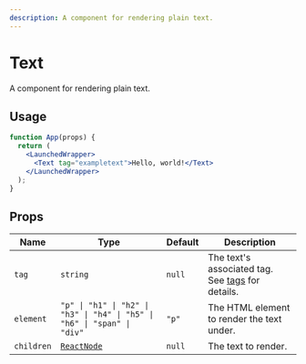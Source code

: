 ```yaml
---
description: A component for rendering plain text.
---
```


# Text

A component for rendering plain text.

## Usage

```jsx live
function App(props) {
  return (
    <LaunchedWrapper>
      <Text tag="exampletext">Hello, world!</Text>
    </LaunchedWrapper>
  );
}
```

## Props

| Name       | Type                                                                     | Default | Description                                                                         |
| ---------- | ------------------------------------------------------------------------ | ------- | ----------------------------------------------------------------------------------- |
| `tag`      | `string`                                                                 | `null`  | The text's associated tag. See [tags](/Get%20Started/concepts#tagging) for details. |
| `element`  | `"p" \| "h1" \| "h2" \| "h3" \| "h4" \| "h5" \| "h6" \| "span" \| "div"` | `"p"`   | The HTML element to render the text under.                                          |
| `children` | [`ReactNode`](https://react.dev/learn/typescript#typing-children)        | `null`  | The text to render.                                                                 |

